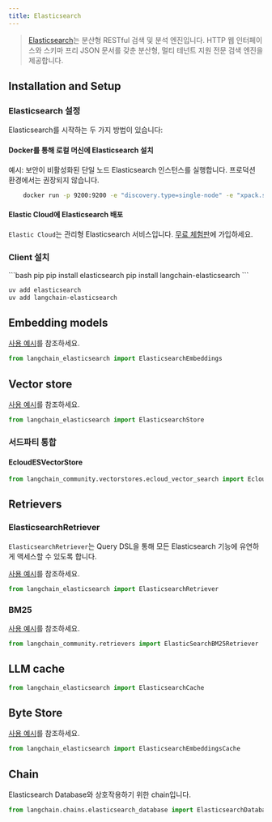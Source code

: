 ```yaml
---
title: Elasticsearch
---
```


> [Elasticsearch](https://www.elastic.co/elasticsearch/)는 분산형 RESTful 검색 및 분석 엔진입니다.
> HTTP 웹 인터페이스와 스키마 프리 JSON 문서를 갖춘 분산형, 멀티 테넌트 지원 전문 검색 엔진을 제공합니다.

## Installation and Setup

### Elasticsearch 설정

Elasticsearch를 시작하는 두 가지 방법이 있습니다:

#### Docker를 통해 로컬 머신에 Elasticsearch 설치

예시: 보안이 비활성화된 단일 노드 Elasticsearch 인스턴스를 실행합니다.
프로덕션 환경에서는 권장되지 않습니다.

```bash
    docker run -p 9200:9200 -e "discovery.type=single-node" -e "xpack.security.enabled=false" -e "xpack.security.http.ssl.enabled=false" docker.elastic.co/elasticsearch/elasticsearch:8.9.0
```

#### Elastic Cloud에 Elasticsearch 배포

`Elastic Cloud`는 관리형 Elasticsearch 서비스입니다. [무료 체험판](https://cloud.elastic.co/registration?utm_source=langchain&utm_content=documentation)에 가입하세요.

### Client 설치

<CodeGroup>
```bash pip
pip install elasticsearch
pip install langchain-elasticsearch
```

```bash uv
uv add elasticsearch
uv add langchain-elasticsearch
```
</CodeGroup>

## Embedding models

[사용 예시](/oss/integrations/text_embedding/elasticsearch)를 참조하세요.

```python
from langchain_elasticsearch import ElasticsearchEmbeddings
```

## Vector store

[사용 예시](/oss/integrations/vectorstores/elasticsearch)를 참조하세요.

```python
from langchain_elasticsearch import ElasticsearchStore
```

### 서드파티 통합

#### EcloudESVectorStore

```python
from langchain_community.vectorstores.ecloud_vector_search import EcloudESVectorStore
```

## Retrievers

### ElasticsearchRetriever

`ElasticsearchRetriever`는 Query DSL을 통해 모든 Elasticsearch 기능에 유연하게 액세스할 수 있도록 합니다.

[사용 예시](/oss/integrations/retrievers/elasticsearch_retriever)를 참조하세요.

```python
from langchain_elasticsearch import ElasticsearchRetriever
```

### BM25

[사용 예시](/oss/integrations/retrievers/elastic_search_bm25)를 참조하세요.

```python
from langchain_community.retrievers import ElasticSearchBM25Retriever
```

## LLM cache


```python
from langchain_elasticsearch import ElasticsearchCache
```

## Byte Store

[사용 예시](/oss/integrations/stores/elasticsearch)를 참조하세요.

```python
from langchain_elasticsearch import ElasticsearchEmbeddingsCache
```

## Chain

Elasticsearch Database와 상호작용하기 위한 chain입니다.

```python
from langchain.chains.elasticsearch_database import ElasticsearchDatabaseChain
```